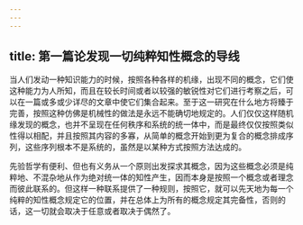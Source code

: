 ```yaml
---
---
---
```

title: 第一篇论发现一切纯粹知性概念的导线
---




当人们发动一种知识能力的时候，按照各种各样的机缘，出现不同的概念，它们使这种能力为人所知，而且在较长时间或者以较强的敏锐性对它们进行考察之后，可以在一篇或多或少详尽的文章中使它们集合起来。至于这一研究在什么地方将臻于完善，按照这种仿佛是机械性的做法是永远不能确切地规定的。人们仅仅这样随机缘发现的概念，也并不呈现在任何秩序和系统的统一体中，而是最终仅仅按照类似性得以相配，并且按照其内容的多寡，从简单的概念开始到更为复合的概念排成序列，这些序列根本不是系统的，虽然是以某种方式按照方法达成的。

先验哲学有便利、但也有义务从一个原则出发探求其概念，因为这些概念必须是纯粹地、不混杂地从作为绝对统一体的知性产生，因而本身是按照一个概念或者理念而彼此联系的。但这样一种联系提供了一种规则，按照它，就可以先天地为每一个纯粹的知性概念规定它的位置，并在总体上为所有的概念规定其完备性，否则的话，这一切就会取决于任意或者取决于偶然了。